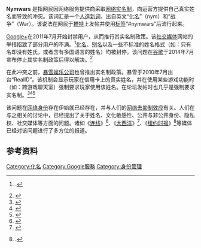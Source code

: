 '''Nymwars''' 是指网民因网络服务提供商采取[[网络实名制|网络实名制]]，向运营方提供自己真实姓名而导致的冲突。该词汇是一个[[新词|人造新词]]，出自英文“[[化名|化名]]”（nym）和“战争”（War）。该说法在网民于[[推特|推特]]上发帖并使用[[主题标签|标签]]“#nymwars”后流行起来。

[[Google+|Google+]]在2011年7月开始封禁用户，从而推行其实名制政策。该[[社交媒体|社交媒体]]网站的举措招致了部分用户的不满。<ref>{{citation
 | last = Boyd | first = Danah | author-link = Danah boyd
 | doi = 10.1145/2240236.2240247
 | issue = 8
 | journal = [[Communications_of_the_ACM|Communications of the ACM]]
 | pages = 29–31
 | title = The politics of "real names"
 | volume = 55
 | year = 2012}}.</ref>[[化名|化名]]、[[别名|别名]]以及一些不标准的姓名格式（如：只有名却没有姓氏，或者含有多国语言的姓名）均被封停。该问题在[[谷歌|谷歌]]于2014年7月宣布停止其实名制政策后得以解决。<ref>{{Cite web|url = http://www.zdnet.com/google-reverses-real-names-policy-7000031642/|title = ZDNet|date = 2014-07-15|accessdate = |website = |publisher = |last = |first = |archive-date = 2014-11-07|archive-url = https://web.archive.org/web/20141107135908/http://www.zdnet.com/google-reverses-real-names-policy-7000031642/|dead-url = no}}</ref>

在此冲突之前，[[暴雪娱乐公司|暴雪娱乐公司]]也曾推出实名制政策。暴雪于2010年7月出台“RealID”。该机制会显示玩家在信用卡上的真实姓名，并在使用某些游戏功能时（如：跨游戏聊天室）强制要求玩家使用该姓名。在论坛发帖时也几乎是强制要求实名制。<ref>{{cite web |url=http://forums.battle.net/thread.html?topicId=25626109041&sid=3000&pageNo=1 |accessdate=2014-04-01 |deadurl=yes |archiveurl=https://web.archive.org/web/20100709053633/http://forums.battle.net/thread.html?topicId=25626109041&sid=3000&pageNo=1 |archivedate=2010-07-09 |df= |title=存档副本 }}{{cbignore|bot=medic}}</ref><ref>{{cite web |url=http://wow.joystiq.com/2010/07/06/official-forum-changes-real-life-names-to-be-displayed |title=Official forum changes, real life names to be displayed |author=Adam Holisky |date=2010-07-06 |publisher=Wow Insider (Joystiq) |accessdate=2013-09-17 |archive-url=https://web.archive.org/web/20130909195221/http://wow.joystiq.com/2010/07/06/official-forum-changes-real-life-names-to-be-displayed/ |archive-date=2013-09-09 |dead-url=yes }}</ref><ref>{{cite web|last=Newman|first=Jared|title=Four Lessons From Blizzard’s Real ID Snafu|url=http://technologizer.com/2010/07/09/4-lessons-from-blizzards-real-id-snafu/|publisher=Technologizer|accessdate=2012-09-27|date=2010-07-09|archive-date=2012-06-30|archive-url=https://web.archive.org/web/20120630190329/http://technologizer.com/2010/07/09/4-lessons-from-blizzards-real-id-snafu/|dead-url=no}}</ref>

该问题在[[网络身份|网络身份]]存在伊始就已经存在，并与人们的[[網路去抑制效應|网络去抑制效应]]有关。人们在与之相关的讨论中，已经提出了关于姓名、文化敏感性、公开与非公开身份、隐私权、社交媒体等方面的问题。诸如《[[连线|连线]]》<ref>{{cite web |author=Tim Carmod |url=http://www.wired.com/epicenter/2011/07/google-plus-user-names/ |title=Google+ Identity Crisis: What’s at Stake With Real Names and Privacy |work=Epicenter |publisher=Wired.com |date=2011-07-26 |accessdate=2011-08-27 |archive-date=2011-08-29 |archive-url=https://web.archive.org/web/20110829083029/http://www.wired.com/epicenter/2011/07/google-plus-user-names |dead-url=no }}</ref>、《[[大西洋_(杂志)|大西洋]]》<ref>{{cite web |url=http://www.theatlantic.com/technology/archive/2011/08/why-facebook-and-googles-concept-of-real-names-is-revolutionary/243171/ |title=Why Facebook and Google's Concept of 'Real Names' Is Revolutionary |author=[[Alexis_Madrigal|Alexis Madrigal]] |publisher=The Atlantic |date=2011-08-05 |accessdate=2011-08-27 |archive-date=2011-08-09 |archive-url=https://web.archive.org/web/20110809085208/http://www.theatlantic.com/technology/archive/2011/08/why-facebook-and-googles-concept-of-real-names-is-revolutionary/243171/ |dead-url=no }}</ref>、《[[纽约时报|纽约时报]]》<ref>{{citation|first=Eric|last=Pfanner|title=Naming Names on the Internet|journal=[[New_York_Times|New York Times]]|date=2011-09-04|url=http://www.nytimes.com/2011/09/05/technology/naming-names-on-the-internet.html|accessdate=2017-02-04|archive-date=2017-02-02|archive-url=https://web.archive.org/web/20170202050617/http://www.nytimes.com/2011/09/05/technology/naming-names-on-the-internet.html|dead-url=no}}.</ref>等媒体已经对该问题进行了多方位的报道。

== 参考资料 ==

{{Reflist|colwidth=30em}}

[[Category:化名|Category:化名]]
[[Category:Google服務|Category:Google服務]]
[[Category:身份管理|Category:身份管理]]